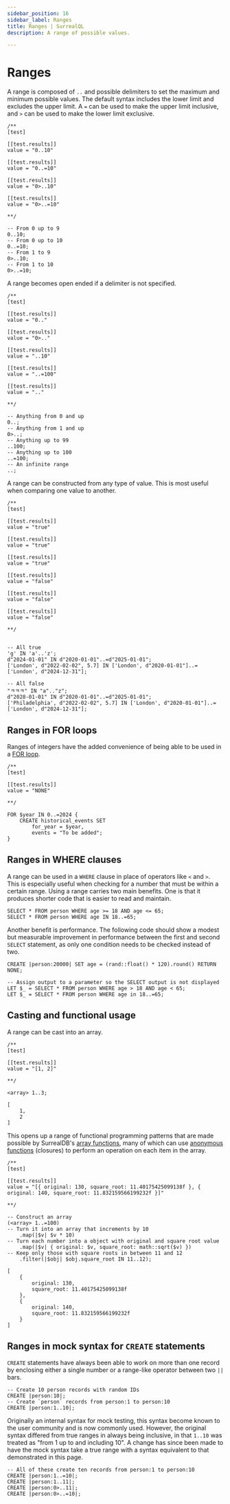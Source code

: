 ```yaml
---
sidebar_position: 16
sidebar_label: Ranges
title: Ranges | SurrealQL
description: A range of possible values.

---
```



# Ranges

<Since v="v2.0.0" />

A range is composed of `..` and possible delimiters to set the maximum and minimum possible values. The default syntax includes the lower limit and excludes the upper limit. A `=` can be used to make the upper limit inclusive, and `>` can be used to make the lower limit exclusive.

```surql
/**
[test]

[[test.results]]
value = "0..10"

[[test.results]]
value = "0..=10"

[[test.results]]
value = "0>..10"

[[test.results]]
value = "0>..=10"

**/

-- From 0 up to 9
0..10;
-- From 0 up to 10
0..=10;
-- From 1 to 9
0>..10;
-- From 1 to 10
0>..=10;
```

A range becomes open ended if a delimiter is not specified.

```surql
/**
[test]

[[test.results]]
value = "0.."

[[test.results]]
value = "0>.."

[[test.results]]
value = "..10"

[[test.results]]
value = "..=100"

[[test.results]]
value = ".."

**/

-- Anything from 0 and up
0..;
-- Anything from 1 and up
0>..;
-- Anything up to 99
..100;
-- Anything up to 100
..=100;
-- An infinite range
..;
```

A range can be constructed from any type of value. This is most useful when comparing one value to another.

```surql
/**
[test]

[[test.results]]
value = "true"

[[test.results]]
value = "true"

[[test.results]]
value = "true"

[[test.results]]
value = "false"

[[test.results]]
value = "false"

[[test.results]]
value = "false"

**/


-- All true
'g' IN 'a'..'z';
d"2024-01-01" IN d"2020-01-01"..=d"2025-01-01";
['London', d"2022-02-02", 5.7] IN ['London', d"2020-01-01"]..=['London', d"2024-12-31"];

-- All false
"ㅋㅋㅋ" IN "a".."z";
d"2028-01-01" IN d"2020-01-01"..=d"2025-01-01";
['Philadelphia', d"2022-02-02", 5.7] IN ['London', d"2020-01-01"]..=['London', d"2024-12-31"];
```

## Ranges in FOR loops

Ranges of integers have the added convenience of being able to be used in a [FOR loop](/docs/surrealql/statements/for).

```surql
/**
[test]

[[test.results]]
value = "NONE"

**/

FOR $year IN 0..=2024 {
    CREATE historical_events SET
        for_year = $year,
        events = "To be added";
}
```

## Ranges in WHERE clauses

A range can be used in a `WHERE` clause in place of operators like `<` and `>`. This is especially useful when checking for a number that must be within a certain range. Using a range carries two main benefits. One is that it produces shorter code that is easier to read and maintain.

```surql
SELECT * FROM person WHERE age >= 18 AND age <= 65;
SELECT * FROM person WHERE age IN 18..=65;
```

Another benefit is performance. The following code should show a modest but measurable improvement in performance between the first and second `SELECT` statement, as only one condition needs to be checked instead of two.

```surql
CREATE |person:20000| SET age = (rand::float() * 120).round() RETURN NONE;

-- Assign output to a parameter so the SELECT output is not displayed
LET $_ = SELECT * FROM person WHERE age > 18 AND age < 65;
LET $_ = SELECT * FROM person WHERE age in 18..=65;
```

## Casting and functional usage

A range can be cast into an array.

```surql
/**
[test]

[[test.results]]
value = "[1, 2]"

**/

<array> 1..3;
```

```surql title="Output"
[
	1,
	2
]
```

This opens up a range of functional programming patterns that are made possible by SurrealDB's [array functions](/docs/surrealql/functions/database/array), many of which can use [anonymous functions](/docs/surrealql/datamodel/closures) (closures) to perform an operation on each item in the array.

```surql
/**
[test]

[[test.results]]
value = "[{ original: 130, square_root: 11.40175425099138f }, { original: 140, square_root: 11.832159566199232f }]"

**/

-- Construct an array
(<array> 1..=100)
-- Turn it into an array that increments by 10
    .map(|$v| $v * 10)
-- Turn each number into a object with original and square root value
    .map(|$v| { original: $v, square_root: math::sqrt($v) })
-- Keep only those with square roots in between 11 and 12
    .filter(|$obj| $obj.square_root IN 11..12);
```

```surql title="Output"
[
	{
		original: 130,
		square_root: 11.40175425099138f
	},
	{
		original: 140,
		square_root: 11.832159566199232f
	}
]
```

## Ranges in mock syntax for `CREATE` statements

<Since v="v3.0.0-alpha.11" />

`CREATE` statements have always been able to work on more than one record by enclosing either a single number or a range-like operator between two `||` bars.

```surql title="Before 3.0.0"
-- Create 10 person records with random IDs
CREATE |person:10|;
-- Create `person` records from person:1 to person:10
CREATE |person:1..10|;
```

Originally an internal syntax for mock testing, this syntax become known to the user community and is now commonly used. However, the original syntax differed from true ranges in always being inclusive, in that `1..10` was treated as "from 1 up to and including 10". A change has since been made to have the mock syntax take a true range with a syntax equivalent to that demonstrated in this page.

```surql title="Since 3.0.0"
-- All of these create ten records from person:1 to person:10
CREATE |person:1..=10|;
CREATE |person:1..11|;
CREATE |person:0>..11|;
CREATE |person:0>..=10|;
```